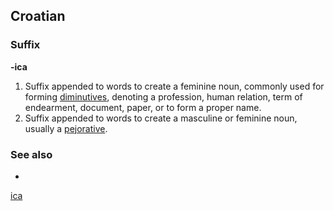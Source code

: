 ==Croatian==

===Suffix===
'''-ica'''

# Suffix appended to words to create a feminine noun, commonly used for forming [[diminutives]], denoting a profession, human relation, term of endearment, document, paper, or to form a proper name.
# Suffix appended to words to create a masculine or feminine noun, usually a [[pejorative]].

===See also===
* {{l|hr|-čica}}

[[Category:Croatian suffixes|ica]]